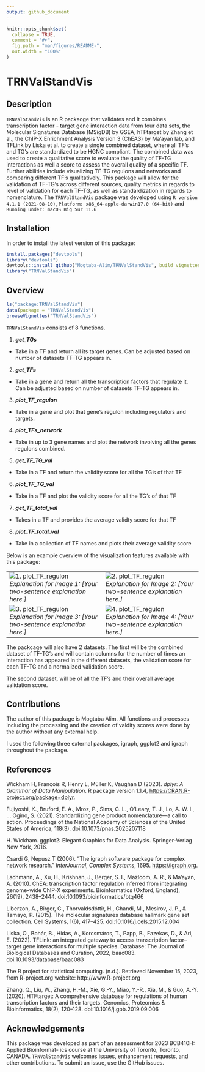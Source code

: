 ```yaml
---
output: github_document
---
```


<!-- README.md is generated from README.Rmd. Please edit that file -->

```r
knitr::opts_chunk$set(
  collapse = TRUE,
  comment = "#>",
  fig.path = "man/figures/README-",
  out.width = "100%"
)
```

# TRNValStandVis

<!-- badges: start -->
<!-- badges: end -->

## Description

`TRNValStandVis` is an R packacge that validates and 
It combines transcription factor - target gene interaction data from four data sets, 
the Molecular Signatures Database (MSigDB) by GSEA, hTFtarget by Zhang et al.,
the ChIP-X Enrichment Analysis Version 3 (ChEA3) by Ma'ayan lab, and TFLink by Liska et al. to 
create a single combined dataset, where all TF's and TG's are standardized to be HGNC compliant. 
The combined data was used to create a qualitative score to evaluate the quality of TF-TG interactions
as well a score to assess the overall quality of a specific TF. Further abilities include
visualizing TF-TG regulons and networks and comparing different TF's qualitatively. 
This package will allow for the validation of TF-TG's across different sources, 
quality metrics in regards to level of validation for each TF-TG, as well as 
standardization in regards to nomenclature. The `TRNValStandVis` package was developed using
`R version 4.1.1 (2021-08-10)`, `Platform: x86_64-apple-darwin17.0 (64-bit)` and `Running under: macOS Big Sur 11.6`


## Installation

In order to install the latest version of this package:

```r
install.packages("devtools")
library("devtools")
devtools::install_github("Mogtaba-Alim/TRNValStandVis", build_vignettes = TRUE)
library("TRNValStandVis")
```

## Overview

```r
ls("package:TRNValStandVis")
data(package = "TRNValStandVis")
browseVignettes("TRNValStandVis")
```

`TRNValStandVis` consists of 8 functions. 

1. ***get_TGs***
- Take in a TF and return all its target genes. Can be adjusted based on number of datasets TF-TG appears in.

2. ***get_TFs***
- Take in a gene and return all the transcription factors that regulate it. Can be adjusted based on number of datasets TF-TG appears in. 

3. ***plot_TF_regulon***
- Take in a gene and plot that gene's regulon including regulators and targets. 

4. ***plot_TFs_network***
- Take in up to 3 gene names and plot the network involving all the genes regulons combined. 

5. ***get_TF_TG_val***
- Take in a TF and return the validity score for all the TG's of that TF

6. ***plot_TF_TG_val***
- Take in a TF and plot the validity score for all the TG's of that TF

7. ***get_TF_total_val***
- Takes in a TF and provides the average validty score for that TF

8. ***plot_TF_total_val***
- Take in a collection of TF names and plots their average validity score

Below is an example overview of the visualization features available with this package:

<div style="text-align: center;">
  <table>
    <tr>
      <td>
        ![1. plot_TF_regulon](`r system.file("extdata", "plot_TF_regulon_.png", package = "TRNValStandVis")`)
        <br>
        <em>Explanation for Image 1: [Your two-sentence explanation here.]</em>
      </td>
      <td>
        ![2. plot_TF_regulon](`r system.file("extdata", "plot_TF_TG_val_Example.png", package = "TRNValStandVis")`)
        <br>
        <em>Explanation for Image 2: [Your two-sentence explanation here.]</em>
      </td>
    </tr>
    <tr>
      <td>
        ![3. plot_TF_regulon](`r system.file("extdata", "plot_TF_total_val_Example.png", package = "TRNValStandVis")`)
        <br>
        <em>Explanation for Image 3: [Your two-sentence explanation here.]</em>
      </td>
      <td>
        ![4. plot_TF_regulon](`r system.file("extdata", "plot_TFs_network_Example.png", package = "TRNValStandVis")`)
        <br>
        <em>Explanation for Image 4: [Your two-sentence explanation here.]</em>
      </td>
    </tr>
  </table>
</div>


The packcage will also have 2 datasets. The first  will be the combined dataset of TF-TG's
and will contain columns for the number of times an interaction has appeared in the
different datasets, the validation score for each TF-TG and a normalized validation score. 

The second dataset, will be of all the TF's and their overall average validation score. 

## Contributions

The author of this package is Mogtaba Alim. All functions and processes including
the processing and the creation of valdity scores were done by the author without any 
external help. 

I used the following three external packages, igraph, ggplot2 and igraph
throughout the package. 

## References

Wickham H, François R, Henry L, Müller K, Vaughan D (2023). _dplyr: A Grammar of Data
  Manipulation_. R package version 1.1.4, <https://CRAN.R-project.org/package=dplyr>.

Fujiyoshi, K., Bruford, E. A., Mroz, P., Sims, C. L., O’Leary, T. J., Lo, A. W. I., … Ogino, S. (2021). Standardizing gene product nomenclature—a call to action. Proceedings of the National Academy of Sciences of the United States of America, 118(3). doi:10.1073/pnas.2025207118

H. Wickham. ggplot2: Elegant Graphics for Data Analysis. Springer-Verlag New York, 2016.

Csardi G, Nepusz T (2006). “The igraph software package for complex network research.”
  _InterJournal_, *Complex Systems*, 1695. <https://igraph.org>.

Lachmann, A., Xu, H., Krishnan, J., Berger, S. I., Mazloom, A. R., & Ma’ayan, A. (2010). ChEA: transcription factor regulation inferred from integrating genome-wide ChIP-X experiments. Bioinformatics (Oxford, England), 26(19), 2438–2444. doi:10.1093/bioinformatics/btq466

Liberzon, A., Birger, C., Thorvaldsdóttir, H., Ghandi, M., Mesirov, J. P., & Tamayo, P. (2015). The molecular signatures database hallmark gene set collection. Cell Systems, 1(6), 417–425. doi:10.1016/j.cels.2015.12.004

Liska, O., Bohár, B., Hidas, A., Korcsmáros, T., Papp, B., Fazekas, D., & Ari, E. (2022). TFLink: an integrated gateway to access transcription factor–target gene interactions for multiple species. Database: The Journal of Biological Databases and Curation, 2022, baac083. doi:10.1093/database/baac083

The R project for statistical computing. (n.d.). Retrieved November 15, 2023, from R-project.org website: http://www.R-project.org

Zhang, Q., Liu, W., Zhang, H.-M., Xie, G.-Y., Miao, Y.-R., Xia, M., & Guo, A.-Y. (2020). HTFtarget: A comprehensive database for regulations of human transcription factors and their targets. Genomics, Proteomics & Bioinformatics, 18(2), 120–128. doi:10.1016/j.gpb.2019.09.006

## Acknowledgements

This package was developed as part of an assessment for 2023 BCB410H: Applied Bioinformat-
ics course at the University of Toronto, Toronto, CANADA. `TRNValStandVis` welcomes issues,
enhancement requests, and other contributions. To submit an issue, use the GitHub issues.

